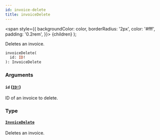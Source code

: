 ```yaml
---
id: invoice-delete
title: invoiceDelete
---
```


<span
style={{
      backgroundColor: color,
      borderRadius: '2px',
      color: '#fff',
      padding: '0.2rem',
    }}>
{children}
</span>
);

Deletes an invoice.

```graphql
invoiceDelete(
  id: ID!
): InvoiceDelete

```

### Arguments

#### `id` ([`ID!`](/api-reference/scalars/id.mdx))

ID of an invoice to delete.

### Type

#### [`InvoiceDelete`](/api-reference/objects/invoice-delete.mdx)

Deletes an invoice.
